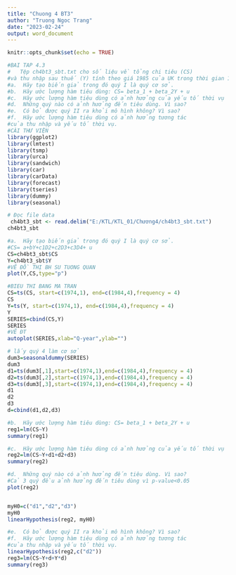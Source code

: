 ---
title: "Chuong 4 BT3"
author: "Truong Ngoc Trang"
date: "2023-02-24"
output: word_document
---

```{r setup, include=FALSE}
knitr::opts_chunk$set(echo = TRUE)
```

```{r}
#BAI TAP 4.3
#	Tệp ch4bt3_sbt.txt cho số liệu về tổng chi tiêu (CS) 
#và thu nhập sau thuế (Y) tính theo giá 1985 của UK trong thời gian 1974Q1 - 1984Q4.
#a.  Hãy tạo biến giả trong đó quý I là quý cơ sở.	
#b.  Hãy ước lượng hàm tiêu dùng: CS= beta_1 + beta_2Y + u
#c.  Hãy ước lượng hàm tiêu dùng có ảnh hưởng của yếu tố thời vụ
#d.  Những quý nào có ảnh hưởng đến tiêu dùng. Vì sao?
#e.  Có bỏ được quý II ra khỏi mô hình không? Vì sao?
#f.  Hãy ước lượng hàm tiêu dùng có ảnh hưởng tương tác
#của thu nhập và yếu tố thời vụ.
#CÀI THƯ VIỆN
library(ggplot2)
library(lmtest)
library(tsmp)
library(urca)
library(sandwich)
library(car)
library(carData)
library(forecast)
library(tseries)
library(dummy)
library(seasonal)

# Đọc file data
 ch4bt3_sbt <- read.delim("E:/KTL/KTL_01/Chương4/ch4bt3_sbt.txt")
ch4bt3_sbt

```
```{r}
#a.  Hãy tạo biến giả trong đó quý I là quý cơ sở.
#CS= a+bY+c1D2+c2D3+c3D4+ u
CS=ch4bt3_sbt$CS
Y=ch4bt3_sbt$Y
#VẼ ĐỒ THỊ BH SU TUONG QUAN
plot(Y,CS,type="p")
```
```{r}
#BIEU THI BANG MA TRAN
CS=ts(CS, start=c(1974,1), end=c(1984,4),frequency = 4)
CS
Y=ts(Y, start=c(1974,1), end=c(1984,4),frequency = 4)
Y
SERIES=cbind(CS,Y)
SERIES
#VẼ ĐT 
autoplot(SERIES,xlab="Q-year",ylab="")
```
```{r}
# lấy quý 4 làm cơ sở
dum3=seasonaldummy(SERIES)
dum3
d1=ts(dum3[,1],start=c(1974,1),end=c(1984,4),frequency = 4)
d2=ts(dum3[,2],start=c(1974,1),end=c(1984,4),frequency = 4)
d3=ts(dum3[,3],start=c(1974,1),end=c(1984,4),frequency = 4)
d1
d2
d3
d=cbind(d1,d2,d3)
```
```{r}
#b.  Hãy ước lượng hàm tiêu dùng: CS= beta_1 + beta_2Y + u
reg1=lm(CS~Y)
summary(reg1)
```
```{r}
#c.  Hãy ước lượng hàm tiêu dùng có ảnh hưởng của yếu tố thời vụ
reg2=lm(CS~Y+d1+d2+d3)
summary(reg2)
```
```{r}
#d.  Những quý nào có ảnh hưởng đến tiêu dùng. Vì sao?
#Cả 3 quý đều ảnh hưởng đến tiêu dùng vì p-value<0.05
plot(reg2)


myH0=c("d1","d2","d3")
myH0
linearHypothesis(reg2, myH0)
```
```{r}
#e.  Có bỏ được quý II ra khỏi mô hình không? Vì sao?
#f.  Hãy ước lượng hàm tiêu dùng có ảnh hưởng tương tác
#của thu nhập và yếu tố thời vụ.
linearHypothesis(reg2,c("d2"))
reg3=lm(CS~Y+d+Y*d)
summary(reg3)
```


